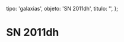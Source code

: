 
  tipo: 'galaxias',
  objeto: 'SN 2011dh',
  titulo: '',
};

# SN 2011dh

<Imagen
  src="registro/sn2011-dh_20110622_1_user_556_sn2011dh_4_300s_1___1800s_22junio_2011pa_1308817056_407104.jpg"
  fecha="20110622"
/>